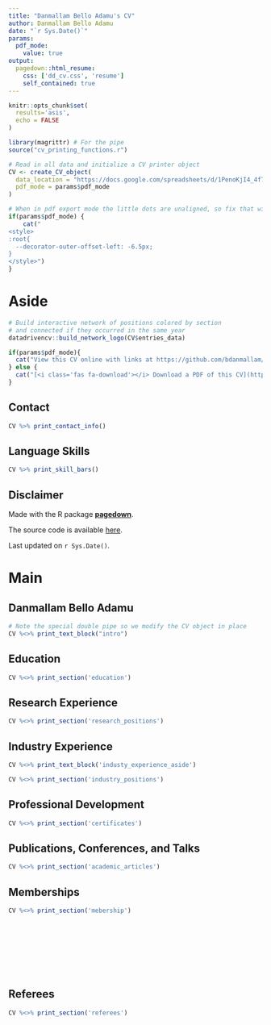 ```yaml
---
title: "Danmallam Bello Adamu's CV"
author: Danmallam Bello Adamu
date: "`r Sys.Date()`"
params:
  pdf_mode:
    value: true
output:
  pagedown::html_resume:
    css: ['dd_cv.css', 'resume']
    self_contained: true
---
```


```r
knitr::opts_chunk$set(
  results='asis', 
  echo = FALSE
)

library(magrittr) # For the pipe
source("cv_printing_functions.r")

# Read in all data and initialize a CV printer object
CV <- create_CV_object(
  data_location = "https://docs.google.com/spreadsheets/d/1PenoKjI4_4f75Mx4XQVeUZLB_wg7vfc6GGepjxIhaSE/edit?usp=sharing",  
  pdf_mode = params$pdf_mode
)

```


```r
# When in pdf export mode the little dots are unaligned, so fix that with some conditional CSS.
if(params$pdf_mode) {
    cat("
<style>
:root{
  --decorator-outer-offset-left: -6.5px;
}
</style>")
}
```


Aside
================================================================================

```r
# Build interactive network of positions colored by section
# and connected if they occurred in the same year
datadrivencv::build_network_logo(CV$entries_data)
```

```r
if(params$pdf_mode){
  cat("View this CV online with links at https://github.com/bdanmallam/cv")
} else {
  cat("[<i class='fas fa-download'></i> Download a PDF of this CV](https://github.com/bdanmallam/cv/blob/master/cv.pdf)")
}
```

Contact {#contact}
--------------------------------------------------------------------------------

```r
CV %>% print_contact_info()
```



Language Skills {#skills}
--------------------------------------------------------------------------------

```r
CV %>% print_skill_bars()
```



Disclaimer {#disclaimer}
--------------------------------------------------------------------------------

Made with the R package [**pagedown**](https://github.com/rstudio/pagedown). 

The source code is available [here](https://github.com/nstrayer/cv).

Last updated on `r Sys.Date()`.



Main
================================================================================

Danmallam Bello Adamu {#title}
--------------------------------------------------------------------------------

```r
# Note the special double pipe so we modify the CV object in place
CV %<>% print_text_block("intro") 
```



Education {data-icon=graduation-cap data-concise=true}
--------------------------------------------------------------------------------

```r
CV %<>% print_section('education')
```



Research Experience {data-icon=laptop}
--------------------------------------------------------------------------------

```r
CV %<>% print_section('research_positions')
```



Industry Experience {data-icon=suitcase}
--------------------------------------------------------------------------------

::: aside
```r
CV %<>% print_text_block('industy_experience_aside')
```
:::

```r
CV %<>% print_section('industry_positions')
```


<!-- These breaks just force a new page so section doesnt get cut off -->


Professional Development {data-icon=chalkboard-teacher}
--------------------------------------------------------------------------------

```r
CV %<>% print_section('certificates')
```

Publications, Conferences, and Talks {data-icon=book}
--------------------------------------------------------------------------------

```r
CV %<>% print_section('academic_articles')
```

Memberships {data-icon=people}
--------------------------------------------------------------------------------

```r
CV %<>% print_section('mebership')
```

<!-- These breaks just force a new page so section doesnt get cut off -->
<br>
<br>
<br>
<br>
<br>
<br>


Referees {data-icon=referees}
--------------------------------------------------------------------------------

```r
CV %<>% print_section('referees')
```

